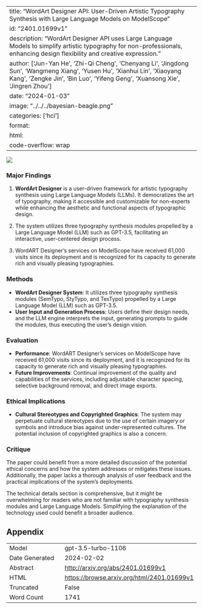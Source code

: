 
---
title: "WordArt Designer API: User-Driven Artistic Typography Synthesis with Large Language Models on ModelScope"
id: "2401.01699v1"
description: "WordArt Designer API uses Large Language Models to simplify artistic typography for non-professionals, enhancing design flexibility and creative expression."
author: ['Jun-Yan He', 'Zhi-Qi Cheng', 'Chenyang Li', 'Jingdong Sun', 'Wangmeng Xiang', 'Yusen Hu', 'Xianhui Lin', 'Xiaoyang Kang', 'Zengke Jin', 'Bin Luo', 'Yifeng Geng', 'Xuansong Xie', 'Jingren Zhou']
date: "2024-01-03"
image: "../../../bayesian-beagle.png"
categories: ['hci']
format:
  html:
    code-overflow: wrap
---

![](None)

### Major Findings

1. **WordArt Designer** is a user-driven framework for artistic typography synthesis using Large Language Models (LLMs). It democratizes the art of typography, making it accessible and customizable for non-experts while enhancing the aesthetic and functional aspects of typographic design.

2. The system utilizes three typography synthesis modules propelled by a Large Language Model (LLM) such as GPT-3.5, facilitating an interactive, user-centered design process.

3. WordART Designer’s services on ModelScope have received 61,000 visits since its deployment and is recognized for its capacity to generate rich and visually pleasing typographies.


### Methods

- **WordArt Designer System**: It utilizes three typography synthesis modules (SemTypo, StyTypo, and TexTypo) propelled by a Large Language Model (LLM) such as GPT-3.5.
- **User Input and Generation Process**: Users define their design needs, and the LLM engine interprets the input, generating prompts to guide the modules, thus executing the user’s design vision.


### Evaluation

- **Performance**: WordART Designer’s services on ModelScope have received 61,000 visits since its deployment, and it is recognized for its capacity to generate rich and visually pleasing typographies.
- **Future Improvements**: Continual improvement of the quality and capabilities of the services, including adjustable character spacing, selective background removal, and direct image exports.

### Ethical Implications

- **Cultural Stereotypes and Copyrighted Graphics**: The system may perpetuate cultural stereotypes due to the use of certain imagery or symbols and introduce bias against under-represented cultures. The potential inclusion of copyrighted graphics is also a concern.


### Critique

The paper could benefit from a more detailed discussion of the potential ethical concerns and how the system addresses or mitigates these issues. Additionally, the paper lacks a thorough analysis of user feedback and the practical implications of the system's deployments.

The technical details section is comprehensive, but it might be overwhelming for readers who are not familiar with typography synthesis modules and Large Language Models. Simplifying the explanation of the technology used could benefit a broader audience.

## Appendix

|          |          |
|----------|----------|
| Model     | gpt-3.5-turbo-1106       |
| Date Generated     | 2024-02-02       |
| Abstract | [http://arxiv.org/abs/2401.01699v1](http://arxiv.org/abs/2401.01699v1)        |
| HTML     | [https://browse.arxiv.org/html/2401.01699v1](https://browse.arxiv.org/html/2401.01699v1)       |
| Truncated       | False       |
| Word Count       | 1741       |